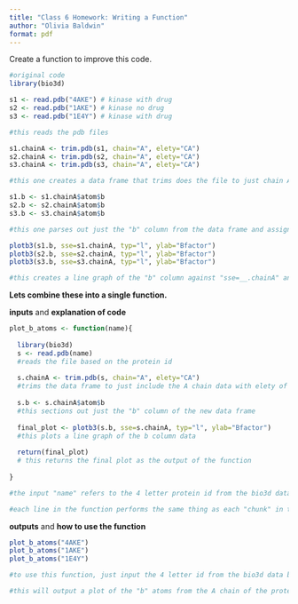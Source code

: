 ```yaml
---
title: "Class 6 Homework: Writing a Function"
author: "Olivia Baldwin"
format: pdf
---
```


Create a function to improve this code. 

```r
#original code 
library(bio3d)

s1 <- read.pdb("4AKE") # kinase with drug
s2 <- read.pdb("1AKE") # kinase no drug
s3 <- read.pdb("1E4Y") # kinase with drug

#this reads the pdb files
```


```r
s1.chainA <- trim.pdb(s1, chain="A", elety="CA")
s2.chainA <- trim.pdb(s2, chain="A", elety="CA")
s3.chainA <- trim.pdb(s3, chain="A", elety="CA")

#this one creates a data frame that trims does the file to just chain A and elety "CA" for each of the 
```


```r
s1.b <- s1.chainA$atom$b
s2.b <- s2.chainA$atom$b
s3.b <- s3.chainA$atom$b

#this one parses out just the "b" column from the data frame and assigns it to a list
```


```r
plotb3(s1.b, sse=s1.chainA, typ="l", ylab="Bfactor")
plotb3(s2.b, sse=s2.chainA, typ="l", ylab="Bfactor")
plotb3(s3.b, sse=s3.chainA, typ="l", ylab="Bfactor")

#this creates a line graph of the "b" column against "sse=__.chainA" and labels the y axis
```


**Lets combine these into a single function.**

**inputs** and **explanation of code**

```r
plot_b_atoms <- function(name){
  
  library(bio3d)
  s <- read.pdb(name) 
  #reads the file based on the protein id
  
  s.chainA <- trim.pdb(s, chain="A", elety="CA") 
  #trims the data frame to just include the A chain data with elety of "CA"
  
  s.b <- s.chainA$atom$b 
  #this sections out just the "b" column of the new data frame
  
  final_plot <- plotb3(s.b, sse=s.chainA, typ="l", ylab="Bfactor") 
  #this plots a line graph of the b column data
  
  return(final_plot) 
  # this returns the final plot as the output of the function
  
}

#the input "name" refers to the 4 letter protein id from the bio3d database

#each line in the function performs the same thing as each "chunk" in the original code, now you just have to specify the protein name in the beginning
```

**outputs** and **how to use the function**

```r
plot_b_atoms("4AKE")
plot_b_atoms("1AKE")
plot_b_atoms("1E4Y")

#to use this function, just input the 4 letter id from the bio3d data base

#this will output a plot of the "b" atoms from the A chain of the protein input
```

